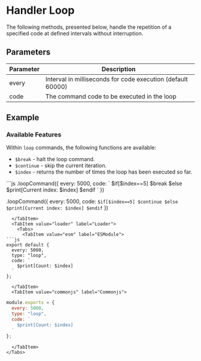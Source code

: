 # Handler Loop

The following methods, presented below, handle the repetition of a specified code at defined intervals without interruption.

## Parameters

| Parameter | Description |
| --------- | ----------- |
| every     | Interval in milliseconds for code execution (default 60000) |
| code      | The command code to be executed in the loop |

## Example

### Available Features
Within `loop` commands, the following functions are available:
- `$break` - halt the loop command.
- `$continue` - skip the current iteration.
- `$index` - returns the number of times the loop has been executed so far.


<Tabs>
  <TabItem value="javascript" label="JavaScript">
```js
<AoiClient>.loopCommand({
  every: 5000,
  code: `
    $if[$index==5]
     $break
    $else
     $print[Current index: $index]
    $endif
  `
})

<AoiClient>.loopCommand({
  every: 5000,
  code: `
    $if[$index==5]
     $continue
    $else
     $print[Current index: $index]
    $endif
  `
})
```
  </TabItem>
  <TabItem value="loader" label="Loader">
    <Tabs>
      <TabItem value="esm" label="ESModule">
```js
export default {
  every: 5000,
  type: "loop",
  code: `
    $print[Count: $index]
  `
};
```
      </TabItem>
      <TabItem value="commonjs" label="Commonjs">
```js
module.exports = {
  every: 5000,
  type: "loop",
  code: `
    $print[Count: $index] 
  `
};
```
      </TabItem>
    </Tabs>
  </TabItem>
</Tabs>